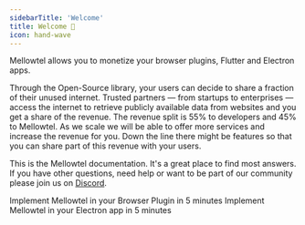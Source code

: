 ```yaml
---
sidebarTitle: 'Welcome'
title: Welcome 👋
icon: hand-wave
---
```


Mellowtel allows you to monetize your browser plugins, Flutter and Electron apps.

Through the Open-Source library, your users can decide to share a fraction of their unused internet. Trusted partners — from startups to enterprises — access the internet to retrieve publicly available data from websites and you get a share of the revenue. The revenue split is 55% to developers and 45% to Mellowtel. As we scale we will be able to offer more services and increase the revenue for you.
Down the line there might be features so that you can share part of this revenue with your users.

This is the Mellowtel documentation. It's a great place to find most answers. If you have other questions, need help or want to be part of our community please join us on [Discord](https://discord.com/invite/txAZp4MSDe).

<CardGroup cols={2}>
    <Card title="Browser plugin" icon="rocket" href="/browser-plugins">
        Implement Mellowtel in your Browser Plugin in 5 minutes
    </Card>
    <Card title="Electron" icon="graduation-cap" href="/electron">
        Implement Mellowtel in your Electron app in 5 minutes
    </Card>
</CardGroup>
